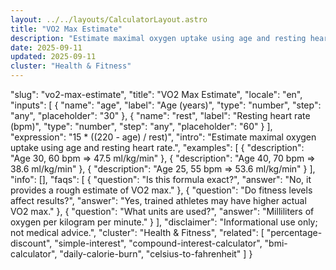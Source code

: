 ```yaml
---
layout: ../../layouts/CalculatorLayout.astro
title: "VO2 Max Estimate"
description: "Estimate maximal oxygen uptake using age and resting heart rate."
date: 2025-09-11
updated: 2025-09-11
cluster: "Health & Fitness"
---
```


  "slug": "vo2-max-estimate",
  "title": "VO2 Max Estimate",
  "locale": "en",
  "inputs": [
    {
      "name": "age",
      "label": "Age (years)",
      "type": "number",
      "step": "any",
      "placeholder": "30"
    },
    {
      "name": "rest",
      "label": "Resting heart rate (bpm)",
      "type": "number",
      "step": "any",
      "placeholder": "60"
    }
  ],
  "expression": "15 * ((220 - age) / rest)",
  "intro": "Estimate maximal oxygen uptake using age and resting heart rate.",
  "examples": [
    {
      "description": "Age 30, 60 bpm ⇒ 47.5 ml/kg/min"
    },
    {
      "description": "Age 40, 70 bpm ⇒ 38.6 ml/kg/min"
    },
    {
      "description": "Age 25, 55 bpm ⇒ 53.6 ml/kg/min"
    }
  ],
  "info": [],
  "faqs": [
    {
      "question": "Is this formula exact?",
      "answer": "No, it provides a rough estimate of VO2 max."
    },
    {
      "question": "Do fitness levels affect results?",
      "answer": "Yes, trained athletes may have higher actual VO2 max."
    },
    {
      "question": "What units are used?",
      "answer": "Milliliters of oxygen per kilogram per minute."
    }
  ],
  "disclaimer": "Informational use only; not medical advice.",
  "cluster": "Health & Fitness",
  "related": [
    "percentage-discount",
    "simple-interest",
    "compound-interest-calculator",
    "bmi-calculator",
    "daily-calorie-burn",
    "celsius-to-fahrenheit"
  ]
}

<Calculator schema={schema} />
